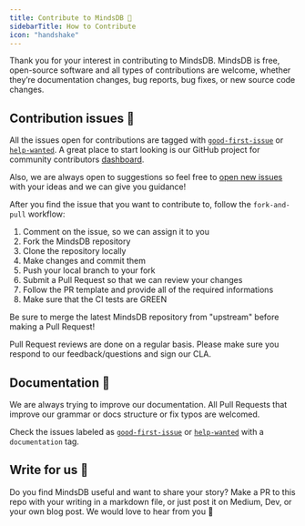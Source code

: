 ```yaml
---
title: Contribute to MindsDB 🐻
sidebarTitle: How to Contribute
icon: "handshake"
---
```


Thank you for your interest in contributing to MindsDB. MindsDB is free, open-source software and all types of contributions are welcome, whether they’re documentation changes, bug reports, bug fixes, or new source code changes.

## Contribution issues 🔧

All the issues open for contributions are tagged with [`good-first-issue`](https://github.com/mindsdb/mindsdb/labels/good%20first%20issue) or [`help-wanted`](https://github.com/mindsdb/mindsdb/labels/help%20wanted). A great place to start looking is our GitHub project for community contributors [dashboard](https://github.com/mindsdb/mindsdb/projects/8).

Also, we are always open to suggestions so feel free to [open new issues](https://github.com/mindsdb/mindsdb/issues/new/choose) with your ideas and we can give you guidance!

After you find the issue that you want to contribute to, follow the `fork-and-pull` workflow:

1. Comment on the issue, so we can assign it to you
2. Fork the MindsDB repository
3. Clone the repository locally
4. Make changes and commit them
5. Push your local branch to your fork
6. Submit a Pull Request so that we can review your changes
7. Follow the PR template and provide all of the required informations
8. Make sure that the CI tests are GREEN

<Note>
  Be sure to merge the latest MindsDB repository from "upstream" before making a Pull Request!
</Note>

Pull Request reviews are done on a regular basis. Please make sure you respond to our feedback/questions and sign our CLA.

## Documentation 📖

We are always trying to improve our documentation. All Pull Requests that improve our grammar or docs structure or fix typos are welcomed.

Check the issues labeled as [`good-first-issue`](https://github.com/mindsdb/mindsdb/labels/good%20first%20issue) or [`help-wanted`](https://github.com/mindsdb/mindsdb/labels/help%20wanted) with a `documentation` tag.

## Write for us 📝

Do you find MindsDB useful and want to share your story? Make a PR to this repo with your writing in a markdown file, or just post it on Medium, Dev, or your own blog post. We would love to hear from you 💚
